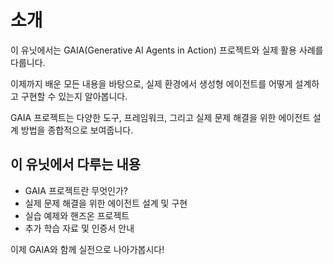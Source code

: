 # 소개

이 유닛에서는 GAIA(Generative AI Agents in Action) 프로젝트와 실제 활용 사례를 다룹니다.

이제까지 배운 모든 내용을 바탕으로, 실제 환경에서 생성형 에이전트를 어떻게 설계하고 구현할 수 있는지 알아봅니다.

GAIA 프로젝트는 다양한 도구, 프레임워크, 그리고 실제 문제 해결을 위한 에이전트 설계 방법을 종합적으로 보여줍니다.

## 이 유닛에서 다루는 내용

- GAIA 프로젝트란 무엇인가?
- 실제 문제 해결을 위한 에이전트 설계 및 구현
- 실습 예제와 핸즈온 프로젝트
- 추가 학습 자료 및 인증서 안내

이제 GAIA와 함께 실전으로 나아가봅시다! 